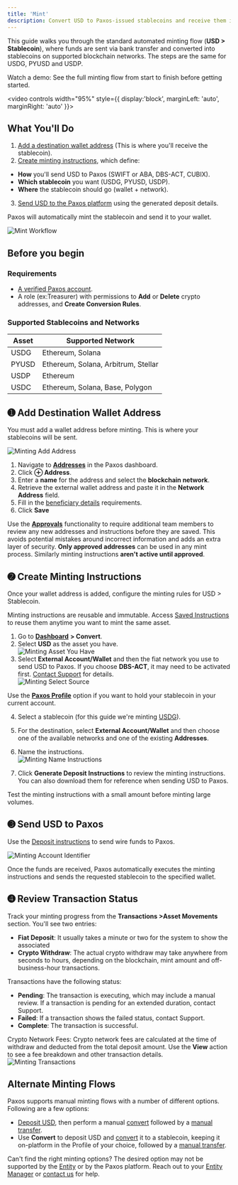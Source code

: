```yaml
---
title: 'Mint'
description: Convert USD to Paxos-issued stablecoins and receive them in an external wallet.
---
```


This guide walks you through the standard automated minting flow (**USD \> Stablecoin**), where funds are sent via bank transfer and converted into stablecoins on supported blockchain networks. The steps are the same for USDG,  PYUSD and USDP.

<Tip>

Watch a demo: See the full minting flow from start to finish before getting started. 

<video
 controls width="95%" style={{ display:'block', marginLeft: 'auto', marginRight: 'auto' }}>
  <source src="/images/usdg-mint-demo.mp4" type="video/mp4" />
</video>

</Tip>

## **What You'll Do**
1. [Add a destination wallet address](/guides/dashboard/mint#withdraw-address) (This is where you'll receive the stablecoin).
2. [Create minting instructions](/guides/dashboard/mint#minting-instructions), which define:

* **How** you'll send USD to Paxos (SWIFT or ABA, DBS-ACT, CUBIX).
* **Which stablecoin** you want (USDG, PYUSD, USDP).  
* **Where** the stablecoin should go (wallet \+ network).

3. [Send USD to the Paxos platform](/guides/dashboard/mint#send-usd) using the generated deposit details.

Paxos will automatically mint the stablecoin and send it to your wallet.

![Mint Workflow](/images/mint.png)

## Before you begin

### Requirements

- [A verified Paxos account](https://dashboard.sandbox.paxos.com/signin).
- A role (ex:Treasurer) with permissions to **Add** or **Delete** crypto addresses, and **Create Conversion Rules**.

### Supported Stablecoins and Networks

| Asset | Supported Network |
| ----- | ----- |
| USDG | Ethereum, Solana |
| PYUSD | Ethereum, Solana, Arbitrum, Stellar |
| USDP | Ethereum |
| USDC | Ethereum, Solana, Base, Polygon |

## ➊ Add Destination Wallet Address​

You must add a wallet address before minting. This is where your stablecoins will be sent. 

![Minting Add Address](/images/mint-add-address.png)

1. Navigate to [**Addresses**](https://dashboard.paxos.com/dashboard/addresses) in the Paxos dashboard.
2. Click **⊕︎ Address**.
3. Enter a **name** for the address and select the **blockchain network**.
4. Retrieve the external wallet address and paste it in the **Network Address** field.
5. Fill in the [beneficiary details](https://docs.paxos.com/dashboard/travel-rule) requirements.
6. Click **Save**

<Tip>

Use the [**Approvals**](https://docs.paxos.com/dashboard/admin/approvals) functionality to require additional team members to review any new addresses and instructions before they are saved. 
This avoids potential mistakes around incorrect information and adds an extra layer of security. **Only approved addresses** can be used in any mint process. Similarly minting instructions **aren't active until approved**.  

</Tip>

## ➋ Create Minting Instructions​
Once your wallet address is added, configure the minting rules for USD > Stablecoin.

<Info>

Minting instructions are reusable and immutable. Access [Saved Instructions](https://dashboard.paxos.com/dashboard/saved-instructions) to reuse them anytime you want to mint the same asset. 

</Info>

1. Go to [**Dashboard**](https://dashboard.paxos.com/) **> Convert**.  
2. Select **USD** as the asset you have. <br />![Minting Asset You Have](/images/mint-asset-you-have.png)
3. Select **External Account/Wallet** and then the fiat network you use to send USD to Paxos. If you choose **DBS-ACT**, it may need to be activated first. [Contact Support](https://support.paxos.com/hc/en-us) for details. <br />![Minting Select Source](/images/mint-select-source.png)

<Tip>

Use the [**Paxos Profile**](https://docs.paxos.com/dashboard/organization#profile) option if you want to hold your stablecoin in your current account.

</Tip>

4. Select a stablecoin (for this guide we're minting [USDG](https://docs.paxos.com/stablecoin/usdg)).
5. For the destination, select **External Account/Wallet** and then choose one of the available networks and one of the existing **Addresses**.
6. Name the instructions. <br />![Minting Name Instructions](/images/mint-name-instructions.png)

7. Click **Generate Deposit Instructions** to review the minting instructions. You can also download them for reference when sending USD to Paxos. 

<Tip>

Test the minting instructions with a small amount before minting large volumes.

</Tip>

## ➌ Send USD to Paxos 
Use the [Deposit instructions](/guides/dashboard/deposit) to send wire funds to Paxos.

<Warning>

![Minting Account Identifier](/images/mint-account-identifier.png)

</Warning>

Once the funds are received, Paxos automatically executes the minting instructions and sends the requested stablecoin to the specified wallet.

## ➍ Review Transaction Status​

Track your minting progress from the **Transactions >Asset Movements** section. You'll see two entries:

- **Fiat Deposit**: It usually takes a minute or two for the system to show the associated  
- **Crypto Withdraw**: The actual crypto withdraw may take anywhere from seconds to hours, depending on the blockchain, mint amount and off-business-hour transactions.

Transactions have the following status:

- **Pending**: The transaction is executing, which may include a manual review. If a transaction is pending for an extended duration, contact Support.
- **Failed**: If a transaction shows the failed status, contact Support.
- **Complete**: The transaction is successful.

<Tip>

Crypto Network Fees: Crypto network fees are calculated at the time of withdraw and deducted from the total deposit amount. Use the **View** action to see a fee breakdown and other transaction details. ![Minting Transactions](/images/mint-transactions.png) 

</Tip>

## Alternate Minting Flows​

Paxos supports manual minting flows with a number of different options. Following are a few options:

* [Deposit USD](/guides/dashboard/deposit), then perform a manual [convert](/guides/dashboard/convert) followed by a [manual transfer](/guides/dashboard/transfer).
* Use **Convert** to deposit USD and [convert](/guides/dashboard/convert) it to a stablecoin, keeping it on-platform in the Profile of your choice, followed by a [manual transfer](/guides/dashboard/transfer).

<Tip>

Can't find the right minting options? The desired option may not be supported by the [Entity](https://docs.paxos.com/dashboard/organization#entities) or by the Paxos platform. Reach out to your [Entity Manager](https://docs.paxos.com/dashboard/roles#entity-manager) or [contact us](https://support.paxos.com/hc/en-us/requests/new) for help.

</Tip>
